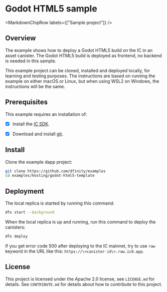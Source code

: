 
# Godot HTML5 sample

<MarkdownChipRow labels={["Sample project"]} />

## Overview
The example shows how to deploy a Godot HTML5 build on the IC in an asset canister. The Godot HTML5 build is deployed as frontend, no backend is needed in this sample.

This example project can be cloned, installed and deployed locally, for learning and testing purposes. The instructions are based on running the example on either macOS or Linux, but when using WSL2 on Windows, the instructions will be the same.

## Prerequisites

This example requires an installation of:

- [x] Install the [IC SDK](https://internetcomputer.org/docs/current/developer-docs/setup/install/).

- [x] Download and install [git](https://git-scm.com/downloads).

## Install

Clone the example dapp project:

```bash
git clone https://github.com/dfinity/examples
cd examples/hosting/godot-html5-template
```

## Deployment
The local replica is started by running this command:

```bash
dfx start --background
```

When the local replica is up and running, run this command to deploy the canisters:

```bash
dfx deploy
```

If you get error code 500 after deploying to the IC mainnet, try to use `raw` keyword in the URL like this: `https://\<canister-id\>.raw.ic0.app`.

## License
This project is licensed under the Apache 2.0 license, see `LICENSE.md` for details. See `CONTRIBUTE.md` for details about how to contribute to this project. 
